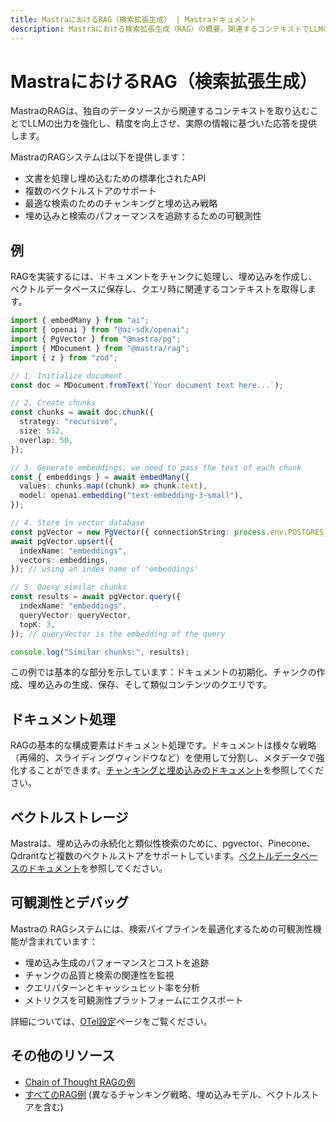 ```yaml
---
title: MastraにおけるRAG（検索拡張生成） | Mastraドキュメント
description: Mastraにおける検索拡張生成（RAG）の概要。関連するコンテキストでLLMの出力を強化する機能の詳細。
---
```


# MastraにおけるRAG（検索拡張生成）

MastraのRAGは、独自のデータソースから関連するコンテキストを取り込むことでLLMの出力を強化し、精度を向上させ、実際の情報に基づいた応答を提供します。

MastraのRAGシステムは以下を提供します：

- 文書を処理し埋め込むための標準化されたAPI
- 複数のベクトルストアのサポート
- 最適な検索のためのチャンキングと埋め込み戦略
- 埋め込みと検索のパフォーマンスを追跡するための可観測性

## 例

RAGを実装するには、ドキュメントをチャンクに処理し、埋め込みを作成し、ベクトルデータベースに保存し、クエリ時に関連するコンテキストを取得します。

```ts showLineNumbers copy
import { embedMany } from "ai";
import { openai } from "@ai-sdk/openai";
import { PgVector } from "@mastra/pg";
import { MDocument } from "@mastra/rag";
import { z } from "zod";

// 1. Initialize document
const doc = MDocument.fromText(`Your document text here...`);

// 2. Create chunks
const chunks = await doc.chunk({
  strategy: "recursive",
  size: 512,
  overlap: 50,
});

// 3. Generate embeddings; we need to pass the text of each chunk
const { embeddings } = await embedMany({
  values: chunks.map((chunk) => chunk.text),
  model: openai.embedding("text-embedding-3-small"),
});

// 4. Store in vector database
const pgVector = new PgVector({ connectionString: process.env.POSTGRES_CONNECTION_STRING });
await pgVector.upsert({
  indexName: "embeddings",
  vectors: embeddings,
}); // using an index name of 'embeddings'

// 5. Query similar chunks
const results = await pgVector.query({
  indexName: "embeddings",
  queryVector: queryVector,
  topK: 3,
}); // queryVector is the embedding of the query

console.log("Similar chunks:", results);
```

この例では基本的な部分を示しています：ドキュメントの初期化、チャンクの作成、埋め込みの生成、保存、そして類似コンテンツのクエリです。

## ドキュメント処理

RAGの基本的な構成要素はドキュメント処理です。ドキュメントは様々な戦略（再帰的、スライディングウィンドウなど）を使用して分割し、メタデータで強化することができます。[チャンキングと埋め込みのドキュメント](./chunking-and-embedding.mdx)を参照してください。

## ベクトルストレージ

Mastraは、埋め込みの永続化と類似性検索のために、pgvector、Pinecone、Qdrantなど複数のベクトルストアをサポートしています。[ベクトルデータベースのドキュメント](./vector-databases.mdx)を参照してください。

## 可観測性とデバッグ

Mastraの RAGシステムには、検索パイプラインを最適化するための可観測性機能が含まれています：

- 埋め込み生成のパフォーマンスとコストを追跡
- チャンクの品質と検索の関連性を監視
- クエリパターンとキャッシュヒット率を分析
- メトリクスを可観測性プラットフォームにエクスポート

詳細については、[OTel設定](../../reference/observability/otel-config.mdx)ページをご覧ください。

## その他のリソース

- [Chain of Thought RAGの例](../../examples/rag/usage/cot-rag.mdx)
- [すべてのRAG例](../../examples/) (異なるチャンキング戦略、埋め込みモデル、ベクトルストアを含む)
